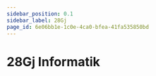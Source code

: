 ```yaml
---
sidebar_position: 0.1
sidebar_label: 28Gj
page_id: 6e06bb1e-1c0e-4ca0-bfea-41fa535850bd
---
```



# 28Gj Informatik

<Directory name="Notizen" id="ed3a2610-562f-410a-92d2-f248a78f946d" />
<Tabs queryString="semester">
    <TabItem label="Semester 3" value="s3" default>
        <TabItem label="Doppellektion">
            <SemesterTable
                header={['Datum', 'Thema', 'Inhalt']}
                compact
                selectable
                rows={hs2025}
                order={SortTimeTableByDate()}
            />
        </TabItem>
    </TabItem>
    <TabItem label="Semester 2" value="s2" default>
        <TabItem label="Doppellektion">
            <SemesterTable
                header={['Datum', 'Thema', 'Inhalt']}
                compact
                selectable
                rows={fs2025}
                order={SortTimeTableByDate()}
            />
        </TabItem>
    </TabItem>
    <TabItem label="Semester 1" value="s1">
        <Tabs>
            <TabItem label="Einzellektion" value="gym1-hs-theorie">
                <SemesterTable
                    header={['Datum', 'Thema', 'Inhalt']}
                    compact
                    selectable
                    rows={hs2024}
                    order={SortTimeTableByDate()}
                />
            </TabItem>
            <TabItem label="Praktikum" value="gym1-hs-praktikum">
                <SemesterTable
                    header={['Datum', 'Halbklasse', 'Thema', 'Inhalt']}
                    compact
                    selectable
                    rows={hk2024}
                    order={SortTimeTableByDate()}
                />
            </TabItem>
        </Tabs>
    </TabItem>
</Tabs>

